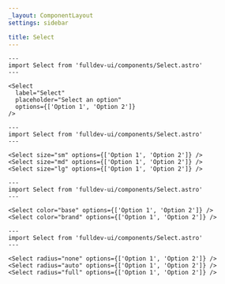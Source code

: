 ```yaml
---
_layout: ComponentLayout
settings: sidebar

title: Select
---
```


```astro live
---
import Select from 'fulldev-ui/components/Select.astro'
---

<Select
  label="Select"
  placeholder="Select an option"
  options={['Option 1', 'Option 2']}
/>
```

```astro live
---
import Select from 'fulldev-ui/components/Select.astro'
---

<Select size="sm" options={['Option 1', 'Option 2']} />
<Select size="md" options={['Option 1', 'Option 2']} />
<Select size="lg" options={['Option 1', 'Option 2']} />
```

```astro live
---
import Select from 'fulldev-ui/components/Select.astro'
---

<Select color="base" options={['Option 1', 'Option 2']} />
<Select color="brand" options={['Option 1', 'Option 2']} />
```

```astro live
---
import Select from 'fulldev-ui/components/Select.astro'
---

<Select radius="none" options={['Option 1', 'Option 2']} />
<Select radius="auto" options={['Option 1', 'Option 2']} />
<Select radius="full" options={['Option 1', 'Option 2']} />
```
